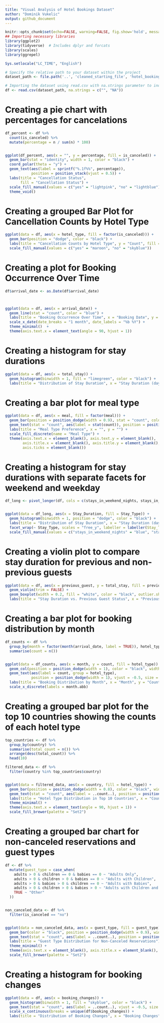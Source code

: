 ```yaml
---
title: "Visual Analysis of Hotel Bookings Dataset"
author: "Dominik Vukelic"
output: github_document
---
```


```r
knitr::opts_chunk$set(echo=FALSE, warning=FALSE, fig.show='hold', message=FALSE)
## Importing necessary libraries
library(ggplot2)
library(tidyverse)  # Includes dplyr and forcats
library(scales)
library(ggrepel)

Sys.setlocale("LC_TIME", "English")

```

```r
# Specify the relative path to your dataset within the project
dataset_path <- file.path('..', 'cleaned_starting_file', 'hotel_bookings_cleaned.csv')

# Importing the dataset using read.csv with na.strings parameter to indicate missing values
df <- read.csv(dataset_path, na.strings = c("", "NA"))
```

# Creating a pie chart with percentages for cancelations

```r

df_percent <- df %>%
  count(is_canceled) %>%
  mutate(percentage = n / sum(n) * 100)


ggplot(df_percent, aes(x = "", y = percentage, fill = is_canceled)) +
  geom_bar(stat = "identity", width = 1, color = "black") +
  coord_polar(theta = "y") +
  geom_text(aes(label = sprintf("%.1f%%", percentage)),
            position = position_stack(vjust = 0.5)) +
  labs(title = "Cancellation Status",
       fill = "Cancellation Status") +
  scale_fill_manual(values = c("yes" = "lightpink", "no" = "lightblue")) +
  theme_void()
```

# Creating a grouped Bar Plot for Cancellation Counts by Hotel Type

```r

ggplot(data = df, aes(x = hotel_type, fill = factor(is_canceled))) +
  geom_bar(position = "dodge", color = "black") +
  labs(title = "Cancellation Counts by Hotel Type", y = "Count", fill = "Canceled or not") +
  scale_fill_manual(values = c("yes" = "maroon", "no" = "skyblue"))
```

# Creating a plot for Booking Occurrence Over Time

```r

df$arrival_date <- as.Date(df$arrival_date)



ggplot(data = df, aes(x = arrival_date)) +
  geom_line(stat = "count", color = "blue") +  
  labs(title = "Booking Occurrence Over Time", x = "Booking Date", y = "Number of Bookings") +
  scale_x_date(date_breaks = "1 month", date_labels = "%b %Y") +
  theme_minimal()  +  
  theme(axis.text.x = element_text(angle = 90, hjust = 1))  
```

# Creating a histogram for stay durations

```r

ggplot(data = df, aes(x = total_stay)) +
  geom_histogram(binwidth = 1, fill = "limegreen", color = "black") +
  labs(title = "Distribution of Stay Duration", x = "Stay Duration (days)", y = "Frequency")
```

# Creating a bar plot for meal type

```r
ggplot(data = df, aes(x = meal, fill = factor(meal))) +
  geom_bar(position = position_dodge(width = 0.9), stat = "count", color = "black") +  
  geom_text(stat = "count", aes(label = stat(count)), position = position_dodge(width = 0.9), vjust = -0.5) +  
  labs(title = "Meal Type Preference", x = "", y = "") +
  scale_fill_discrete(name = "Meal Type") +  
  theme(axis.text.x = element_blank(), axis.text.y = element_blank(),  
        axis.title.x = element_blank(), axis.title.y = element_blank(), 
        axis.ticks = element_blank()) 
```

# Creating a histogram for stay durations with separate facets for weekend and weekday

```r

df_long <- pivot_longer(df, cols = c(stays_in_weekend_nights, stays_in_week_nights), names_to = "Stay_Type", values_to = "Stay_Duration")


ggplot(data = df_long, aes(x = Stay_Duration, fill = Stay_Type)) +
  geom_histogram(binwidth = 1, position = "dodge", color = "black") +
  labs(title = "Distribution of Stay Duration", x = "Stay Duration (days)", y = "Frequency") +
  facet_wrap(~ Stay_Type, scales = "free_y", labeller = labeller(Stay_Type = c("stays_in_weekend_nights" = "Weekend Stay", "stays_in_week_nights" = "Week Stay"))) +
  scale_fill_manual(values = c("stays_in_weekend_nights" = "blue", "stays_in_week_nights" = "red"), name = "Stay Type")

```

# Creating a violin plot to compare stay duration for previous and non-previous guests

```r

ggplot(data = df, aes(x = previous_guest, y = total_stay, fill = previous_guest)) +
  geom_violin(trim = FALSE) +
  geom_boxplot(width = 0.2, fill = "white", color = "black", outlier.shape = NA) +
  labs(title = "Stay Duration vs. Previous Guest Status", x = "Previous Guest", y = "Stay Duration (days)")
```

# Creating a bar plot for booking distribution by month

```r

df_counts <- df %>%
  group_by(month = factor(month(arrival_date, label = TRUE)), hotel_type) %>%
  summarise(count = n())


ggplot(data = df_counts, aes(x = month, y = count, fill = hotel_type)) +
  geom_col(position = position_dodge(width = 1), color = "black", width = 0.9) +
  geom_text(aes(label = count, group = hotel_type),
            position = position_dodge(width = 1), vjust = -0.5, size = 3) + 
  labs(title = "Booking Distribution by Month", x = "Month", y = "Count", fill = "Hotel Type") +
  scale_x_discrete(labels = month.abb) 
```

# Creating a grouped bar plot for the top 10 countries showing the counts of each hotel type

```r

top_countries <- df %>%
  group_by(country) %>%
  summarise(total_count = n()) %>%
  arrange(desc(total_count)) %>%
  head(10)

filtered_data <- df %>%
  filter(country %in% top_countries$country)


ggplot(data = filtered_data, aes(x = country, fill = hotel_type)) +
  geom_bar(position = position_dodge(width = 0.8), color = "black", width = 0.7) +  
  geom_text(stat = "count", aes(label = ..count..), position = position_dodge(width = 0.8), vjust = -0.5, size = 3) +  
  labs(title = "Hotel Type Distribution in Top 10 Countries", x = "Country", y = "Count", fill = "Hotel Type") +
  theme_minimal() +  
  theme(axis.text.x = element_text(angle = 90, hjust = 1)) +  
  scale_fill_brewer(palette = "Set2")  
```

# Creating a grouped bar chart for non-canceled reservations and guest types

```r

df <- df %>%
  mutate(guest_type = case_when(
    adults > 0 & children == 0 & babies == 0 ~ "Adults Only",
    adults > 0 & children > 0 & babies == 0 ~ "Adults with Children",
    adults > 0 & babies > 0 & children == 0 ~ "Adults with Babies",
    adults > 0 & children > 0 & babies > 0 ~ "Adults with Children and Babies",
    TRUE ~ "Other"
  ))


non_canceled_data <- df %>%
  filter(is_canceled == "no")


ggplot(data = non_canceled_data, aes(x = guest_type, fill = guest_type)) +
  geom_bar(color = "black", position = position_dodge(width = 0.9), width = 0.7) +  
  geom_text(stat = "count", aes(label = ..count..), position = position_dodge(width = 0.9), vjust = -0.5, size = 3) +  
  labs(title = "Guest Type Distribution for Non-Canceled Reservations") +
  theme_minimal() +
  theme(axis.text.x = element_blank(), axis.title.x = element_blank(), axis.title.y = element_blank()) +  
  scale_fill_brewer(palette = "Set2")  
```

# Creating a histogram for booking changes

```r

ggplot(data = df, aes(x = booking_changes)) +
  geom_histogram(binwidth = 1, fill = "skyblue", color = "black") +
  geom_text(stat = "count", aes(label = ..count..), vjust = -0.5, size = 3) +  
  scale_x_continuous(breaks = unique(df$booking_changes)) +  
  labs(title = "Distribution of Booking Changes", x = "Booking Changes", y = "Frequency")
```


